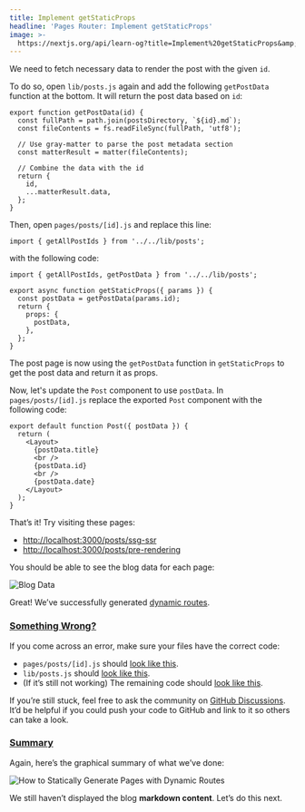 ```yaml
---
title: Implement getStaticProps
headline: 'Pages Router: Implement getStaticProps'
image: >-
  https://nextjs.org/api/learn-og?title=Implement%20getStaticProps&amp;chapter=32
---
```


We need to fetch necessary data to render the post with the given `id`.

To do so, open `lib/posts.js` again and add the following `getPostData` function at the bottom. It will return the post data based on `id`:

```
export function getPostData(id) {
  const fullPath = path.join(postsDirectory, `${id}.md`);
  const fileContents = fs.readFileSync(fullPath, 'utf8');
 
  // Use gray-matter to parse the post metadata section
  const matterResult = matter(fileContents);
 
  // Combine the data with the id
  return {
    id,
    ...matterResult.data,
  };
}
```

Then, open `pages/posts/[id].js` and replace this line:

```
import { getAllPostIds } from '../../lib/posts';
```

with the following code:

```
import { getAllPostIds, getPostData } from '../../lib/posts';
 
export async function getStaticProps({ params }) {
  const postData = getPostData(params.id);
  return {
    props: {
      postData,
    },
  };
}
```

The post page is now using the `getPostData` function in `getStaticProps` to get the post data and return it as props.

Now, let's update the `Post` component to use `postData`. In `pages/posts/[id].js` replace the exported `Post` component with the following code:

```
export default function Post({ postData }) {
  return (
    <Layout>
      {postData.title}
      <br />
      {postData.id}
      <br />
      {postData.date}
    </Layout>
  );
}
```

That’s it! Try visiting these pages:

*   [http://localhost:3000/posts/ssg-ssr](http://localhost:3000/posts/ssg-ssr)
*   [http://localhost:3000/posts/pre-rendering](http://localhost:3000/posts/pre-rendering)

You should be able to see the blog data for each page:

![Blog Data](https://h8DxKfmAPhn8O0p3.public.blob.vercel-storage.com/learn/pages-router/dynamic-routes/blog-data-post-page.png)

Great! We’ve successfully generated [dynamic routes](/docs/routing/dynamic-routes).

### [Something Wrong?](#something-wrong)

If you come across an error, make sure your files have the correct code:

*   `pages/posts/[id].js` should [look like this](https://github.com/vercel/next-learn/blob/main/basics/dynamic-routes-step-1/pages/posts/%5Bid%5D.js).
*   `lib/posts.js` should [look like this](https://github.com/vercel/next-learn/blob/main/basics/dynamic-routes-step-1/lib/posts.js).
*   (If it’s still not working) The remaining code should [look like this](https://github.com/vercel/next-learn/tree/main/basics/dynamic-routes-step-1).

If you’re still stuck, feel free to ask the community on [GitHub Discussions](https://github.com/vercel/next.js/discussions). It’d be helpful if you could push your code to GitHub and link to it so others can take a look.

### [Summary](#summary)

Again, here’s the graphical summary of what we’ve done:

![How to Statically Generate Pages with Dynamic Routes](https://h8DxKfmAPhn8O0p3.public.blob.vercel-storage.com/learn/pages-router/dynamic-routes/how-to-dynamic-routes.png)

We still haven’t displayed the blog **markdown content**. Let’s do this next.
